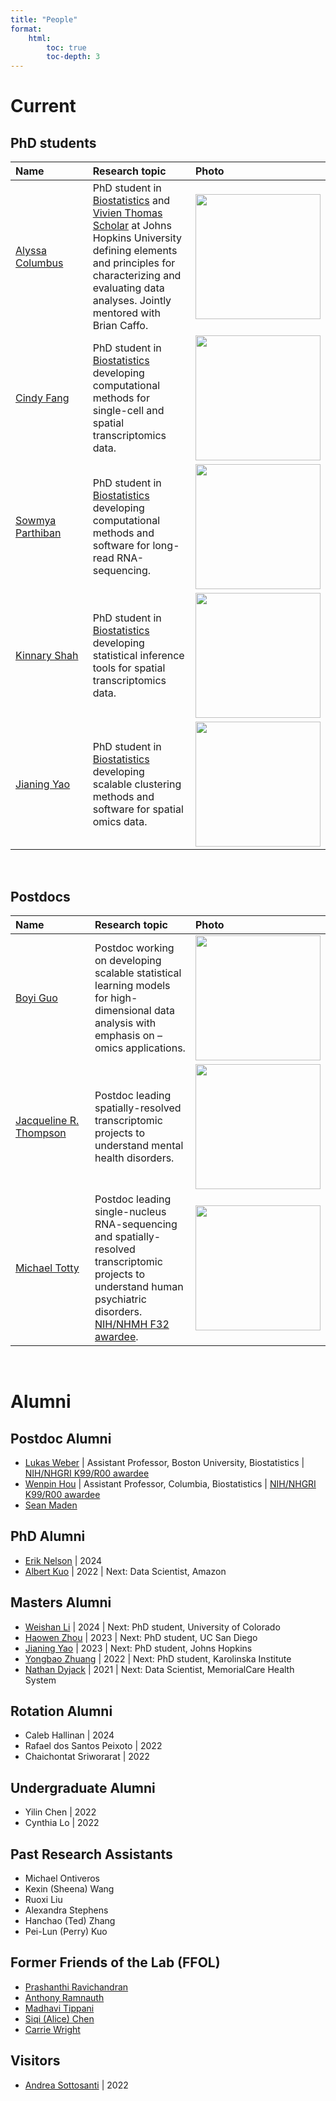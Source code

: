 ```yaml
---
title: "People"
format:
    html:
        toc: true
        toc-depth: 3
---
```


# Current  

## PhD students

| <img width=100/> Name | <img width=400/> Research topic | <img width=200/> Photo |
| :--- | :---- | :--- |
| [Alyssa Columbus](https://alyssacolumbus.com/) | PhD student in [Biostatistics](https://publichealth.jhu.edu/departments/biostatistics) and [Vivien Thomas Scholar](https://provost.jhu.edu/about/vivien-thomas-scholars-initiative) at Johns Hopkins University defining elements and principles for characterizing and evaluating data analyses. Jointly mentored with Brian Caffo. | <img width="200" src="images/alyssa_columbus.jpeg"> |
| [Cindy Fang](https://mobile.twitter.com/findycang) | PhD student in [Biostatistics](https://publichealth.jhu.edu/departments/biostatistics) developing computational methods for single-cell and spatial transcriptomics data. | <img width="200" src="images/cindy_fang.jpeg"> |
| [Sowmya Parthiban](https://sowmya-parthiban.com) | PhD student in [Biostatistics](https://publichealth.jhu.edu/departments/biostatistics) developing computational methods and software for long-read RNA-sequencing. | <img width="200" src="images/sowmya_parthiban.png"> |
| [Kinnary Shah](https://www.linkedin.com/in/kinnary-shah) | PhD student in [Biostatistics](https://publichealth.jhu.edu/departments/biostatistics) developing statistical inference tools for spatial transcriptomics data. | <img width="200" src="images/kinnary_shah.jpg"> |
| [Jianing Yao](https://www.linkedin.com/in/jianing-yao-15156211b/) | PhD student in [Biostatistics](https://publichealth.jhu.edu/departments/biostatistics) developing scalable clustering methods and software for spatial omics data. | <img width="200" src="/./images/jianing_yao.jpeg"> |

<br>

## Postdocs

| <img width=100/> Name | <img width=400/> Research topic | <img width=200/> Photo |
| :--- | :---- | :--- |
| [Boyi Guo](https://boyiguo1.github.io) | Postdoc working on developing scalable statistical learning models for high-dimensional data analysis with emphasis on –omics applications. | <img width="200" src="images/boyi_guo.png"> |
| [Jacqueline R. Thompson](https://scholar.google.com/citations?hl=en&user=PhomahsAAAAJ) | Postdoc leading spatially-resolved transcriptomic projects to understand mental health disorders. | <img width="200" src="images/jacqueline-thompson.jpeg"> | 
| [Michael Totty](https://www.linkedin.com/in/mictott/) | Postdoc leading single-nucleus RNA-sequencing and spatially-resolved transcriptomic projects to understand human psychiatric disorders. [NIH/NHMH F32 awardee](https://reporter.nih.gov/search/T6djbB-iu0G7R933Rb0WYw/project-details/10999104). | <img width="200" src="images/michael_totty.png"> |

<br>

# Alumni 

## Postdoc Alumni

- [Lukas Weber](https://lmweber.github.io) | Assistant Professor, Boston University, Biostatistics | [NIH/NHGRI K99/R00 awardee](https://reporter.nih.gov/search/jo9zCTW54U2AcHyPnvczFw/project-details/10350850)
- [Wenpin Hou](https://winnie09.github.io/Wenpin_Hou/) | Assistant Professor, Columbia, Biostatistics | [NIH/NHGRI K99/R00 awardee](https://reporter.nih.gov/search/lFjtiEHahE2RP8mEYpFK1g/project-details/10104023)
- [Sean Maden](https://metamaden.github.io/) 


## PhD Alumni

- [Erik Nelson](https://www.linkedin.com/in/erik-david-nelson) | 2024 
- [Albert Kuo](https://albertkuo.me) | 2022 | Next: Data Scientist, Amazon

## Masters Alumni

- [Weishan Li](https://www.linkedin.com/in/weishan-li-b57950307/) | 2024 | Next: PhD student, University of Colorado
- [Haowen Zhou](https://pixel-dream.github.io/) | 2023 | Next: PhD student, UC San Diego
- [Jianing Yao](https://www.linkedin.com/in/jianing-yao-15156211b/) | 2023 | Next: PhD student, Johns Hopkins
- [Yongbao Zhuang](https://yzhuang8.com/home/) | 2022 | Next: PhD student, Karolinska Institute
- [Nathan Dyjack](https://ntdyjack.github.io/) | 2021 | Next: Data Scientist, MemorialCare Health System

## Rotation Alumni 

- Caleb Hallinan | 2024
- Rafael dos Santos Peixoto | 2022
- Chaichontat Sriworarat | 2022 

## Undergraduate Alumni 

- Yilin Chen | 2022
- Cynthia Lo | 2022 

## Past Research Assistants 

- Michael Ontiveros
- Kexin (Sheena) Wang 
- Ruoxi Liu
- Alexandra Stephens
- Hanchao (Ted) Zhang
- Pei-Lun (Perry) Kuo

## Former Friends of the Lab (FFOL)

- [Prashanthi Ravichandran](https://www.linkedin.com/in/prashanthi-ravichandran-96a363a0) 
- [Anthony Ramnauth](https://www.linkedin.com/in/anthonyramnauth/)
- [Madhavi Tippani](https://www.linkedin.com/in/madhavi-tippani/) 
- [Siqi (Alice) Chen](https://bcmb.bs.jhmi.edu/people/siqi-alice-chen) 
- [Carrie Wright](https://carriewright11.github.io/) 

## Visitors 

- [Andrea Sottosanti](https://andreasottosanti.github.io) | 2022 
